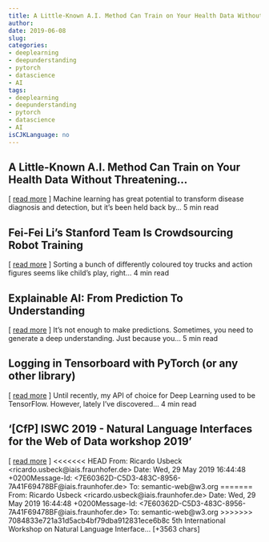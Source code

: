 ```yaml
---
title: A Little-Known A.I. Method Can Train on Your Health Data Without Threatening…   
author: 
date: 2019-06-08
slug: 
categories: 
- deeplearning
- deepunderstanding
- pytorch
- datascience
- AI
tags: 
- deeplearning
- deepunderstanding
- pytorch
- datascience
- AI
isCJKLanguage: no 
---
```


## A Little-Known A.I. Method Can Train on Your Health Data Without Threatening…   
[ <a href="https://medium.com/@MITTechReview/a-little-known-a-i-method-can-train-on-your-health-data-without-threatening-your-privacy-b61246d3212b" target="_blank">read more</a> ] 
  Machine learning has great potential to transform disease diagnosis and detection, but it's been held back by… 5 min read 




## Fei-Fei Li's Stanford Team Is Crowdsourcing Robot Training   
[ <a href="https://medium.com/@Synced/fei-fei-lis-stanford-team-is-crowdsourcing-robot-training-ac045d97625b" target="_blank">read more</a> ] 
  Sorting a bunch of differently coloured toy trucks and action figures seems like child's play, right… 4 min read 




## Explainable AI: From Prediction To Understanding   
[ <a href="https://medium.com/@ODSC/explainable-ai-from-prediction-to-understanding-38c81c11460" target="_blank">read more</a> ] 
  It's not enough to make predictions. Sometimes, you need to generate a deep understanding. Just because you… 5 min read 




## Logging in Tensorboard with PyTorch (or any other library)   
[ <a href="https://medium.com/@branislav.hollander/logging-in-tensorboard-with-pytorch-or-any-other-library-c549163dee9e" target="_blank">read more</a> ] 
  Until recently, my API of choice for Deep Learning used to be TensorFlow. However, lately I've discovered… 4 min read 




## '[CfP] ISWC 2019 - Natural Language Interfaces for the Web of Data workshop 2019' 
 [ <a href="http://lists.w3.org/Archives/Public/semantic-web/2019May/0095.html" target="_blank">read more</a> ]
<<<<<<< HEAD
From: Ricardo Usbeck &lt;ricardo.usbeck@iais.fraunhofer.de&gt;
Date: Wed, 29 May 2019 16:44:48 +0200Message-Id: &lt;7E60362D-C5D3-483C-8956-7A41F69478BF@iais.fraunhofer.de&gt;
To: semantic-web@w3.org
=======
From: Ricardo Usbeck &lt;ricardo.usbeck@iais.fraunhofer.de&gt;
Date: Wed, 29 May 2019 16:44:48 +0200Message-Id: &lt;7E60362D-C5D3-483C-8956-7A41F69478BF@iais.fraunhofer.de&gt;
To: semantic-web@w3.org
>>>>>>> 7084833e721a31d5acb4bf79dba912831ece6b8c
5th International Workshop on Natural Language Interface… [+3563 chars] 


